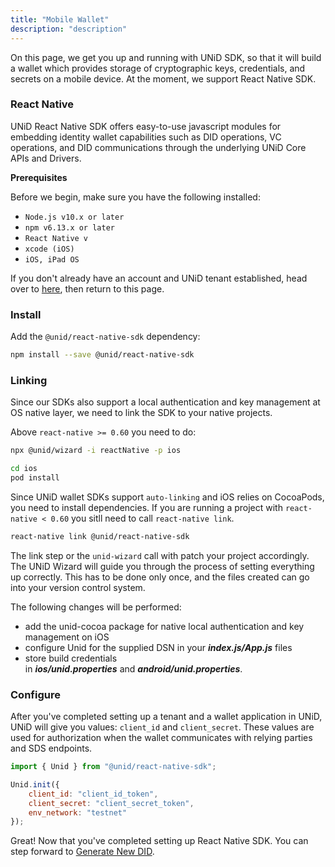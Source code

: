 ```yaml
---
title: "Mobile Wallet"
description: "description"
---
```


On this page, we get you up and running with UNiD SDK, so that it will build a wallet which provides storage of cryptographic keys, credentials, and secrets on a mobile device. At the moment, we support React Native SDK.

### React Native

UNiD React Native SDK offers easy-to-use javascript modules for embedding identity wallet capabilities such as DID operations, VC operations, and DID communications through the underlying UNiD Core APIs and Drivers.

**Prerequisites**

Before we begin, make sure you have the following installed:
- `Node.js v10.x or later`
- `npm v6.13.x or later`
- `React Native v`
- `xcode (iOS)`
- `iOS, iPad OS`

If you don't already have an account and UNiD tenant established, head over to [here](https://docs.getunid.io), then return to this page.

### Install

Add the `@unid/react-native-sdk` dependency:
```bash
npm install --save @unid/react-native-sdk
```

### Linking

Since our SDKs also support a local authentication and key management at OS native layer, we need to link the SDK to your native projects.

Above `react-native >= 0.60` you need to do:

```bash
npx @unid/wizard -i reactNative -p ios

cd ios
pod install
```
Since UNiD wallet SDKs support `auto-linking` and iOS relies on CocoaPods, you need to install dependencies.
If you are running a project with `react-native < 0.60` you sitll need to call `react-native link`.

```bash
react-native link @unid/react-native-sdk
```
The link step or the `unid-wizard` call with patch your project accordingly.
The UNiD Wizard will guide you through the process of setting everything up correctly. This has to be done only once, and the files created can go into your version control system.

The following changes will be performed:

- add the unid-cocoa package for native local authentication and key management on iOS
- configure Unid for the supplied DSN in your ***index.js/App.js*** files
- store build credentials in ***ios/unid.properties*** and ***android/unid.properties***.


### Configure

After you've completed setting up a tenant and a wallet application in UNiD, UNiD will give you values: `client_id` and `client_secret`. These values are used for authorization when the wallet communicates with relying parties and SDS endpoints.

```js
import { Unid } from "@unid/react-native-sdk";

Unid.init({
    client_id: "client_id_token",
    client_secret: "client_secret_token",
    env_network: "testnet"
});
```

Great! Now that you've completed setting up React Native SDK. You can step forward to [Generate New DID](../wallet/1-did-operation).

